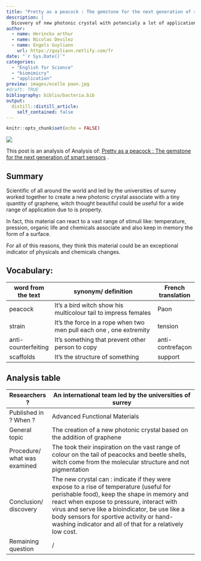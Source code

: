 ```yaml
---
title: "Pretty as a peacock : The gemstone for the next generation of smart sensors"
description: |
  Dicovery of new photonic crystal with potencialy a lot of applications in our current life.
author:
  - name: Herinckx arthur
  - name: Nicolas Devilez
  - name: Engels Guyliann
    url: https://guyliann.netlify.com/fr
date: "`r Sys.Date()`"
categories:
  - "English for Science"
  - "biomimicry"
  - "application"
preview: images/ocelle paon.jpg
#draft: TRUE
bibliography: biblio/bacteria.bib
output:
  distill::distill_article:
    self_contained: false
---
```


```r
knitr::opts_chunk$set(echo = FALSE)
```


![](images/graphene.jpg)

This post is an analysis of Analysis of: [Pretty as a peacock : The gemstone for the next generation of smart sensors](https://www.surrey.ac.uk/news/pretty-peacock-gemstone-next-generation-smart-sensors) . 


## Summary 
Scientific of all around the world and led by the universities of surrey worked together to create a new photonic crystal associate with a tiny quantity of graphene, witch thought beautiful could be useful for a wide range of application due to is property.

In fact, this material can react to a vast range of stimuli like: temperature, pression, organic life and chemicals associate and also keep in memory the form of a surface.

For all of this reasons, they think this material could be an exceptional indicator of physicals and chemicals changes.

## Vocabulary: 
| word from the text   | synonym/ definition                                                  | French translation |
| -------------------- | -------------------------------------------------------------------- | ------------------ |
| peacock              | It’s a bird witch show his multicolour tail to impress females       | Paon               |
| strain               | It’s the force in a rope when two men pull each one , one extremity  | tension            |
| anti-counterfeiting  | It’s something that prevent other person to copy                     | anti-contrefaçon   |
| scaffolds            | It’s the structure of something                                      | support            |

## Analysis table

| Researchers ?                | An international team led by the universities of surrey                                                                                                                                                                                                                                                                                        |
| ---------------------------- | ---------------------------------------------------------------------------------------------------------------------------------------------------------------------------------------------------------------------------------------------------------------------------------------------------------------------------------------------- |
| Published in ? When ?        | Advanced Functional Materials                                                                                                                                                                                                                                                                                                                  |
| General topic                | The creation of a new photonic crystal based on the addition of graphene                                                                                                                                                                                                                                                                       |
| Procedure/ what was examined | The took their inspiration on the vast range of colour on the tail of peacocks and beetle shells, witch come from the molecular structure and not pigmentation                                                                                                                                                                                 |
| Conclusion/ discovery        | The new crystal can : indicate if they were expose to a rise of temperature (useful for perishable food), keep the shape in memory and react when expose to pressure, interact with virus and serve like a bioindicator, be use like a body sensors for sportive activity or hand-washing indicator and all of that for a relatively low cost. |
| Remaining question           | /                                                                                                                                                                                                                                                                                                                                              |
